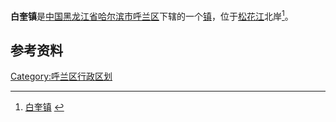 {{中国乡级行政区
| 行政区全称 = 白奎镇
| 上级行政区 = [[黑龙江省|黑龙江省]][[哈尔滨市|哈尔滨市]][[呼兰区|呼兰区]]
| 行政区类别 = [[镇|镇]]
| LowerDivisions = 12个行政村
| 行政区划代码 = 230111107
| 总面积 = 136平方公里
| 户籍人口 = 31500人
| 常住人口 = 
| 行政区划 = 
| 官方网站 =
| 邮政编码 =150000
| 毗邻行政区 =
}}

'''白奎镇'''是[[中国|中国]][[黑龙江省|黑龙江省]][[哈尔滨市|哈尔滨市]][[呼兰区|呼兰区]]下辖的一个[[镇|镇]]，位于[[松花江|松花江]]北岸<ref>[http://www.chinaquhua.cn/heilongjiang/ 白奎镇] {{webarchive|url=https://web.archive.org/web/20110822123644/http://www.chinaquhua.cn/heilongjiang/ |date=2011-08-22 }}</ref>。

==参考资料==
{{reflist}}

{{哈尔滨市呼兰区行政区划}}

[[Category:呼兰区行政区划|Category:呼兰区行政区划]]
